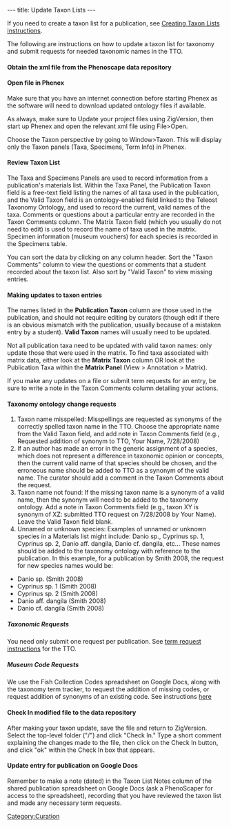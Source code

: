---
title: Update Taxon Lists
---

If you need to create a taxon list for a publication, see  [[Creating Taxon Lists | Creating Taxon Lists instructions]].

The following are instructions on how to update a taxon list for taxonomy and submit requests for needed taxonomic names in the TTO.

====Obtain the xml file from the Phenoscape data repository====

====Open file in Phenex====

Make sure that you have an internet connection before starting Phenex as the software will need to download updated ontology files if available.

As always, make sure to Update your project files using ZigVersion, then start up Phenex and open the relevant xml file using File>Open.

Choose the Taxon perspective by going to Window>Taxon. This will display only the Taxon panels (Taxa, Specimens, Term Info) in Phenex.

====Review Taxon List====

The Taxa and Specimens Panels are used to record information from a publication's materials list. Within the Taxa Panel, the Publication Taxon field is a free-text field listing the names of all taxa used in the publication, and the Valid Taxon field is an ontology-enabled field linked to the Teleost Taxonomy Ontology, and used to record the current, valid names of the taxa.  Comments or questions about a particular entry are recorded in the Taxon Comments column. The Matrix Taxon field (which you usually do not need to edit) is used to record the name of taxa used in the matrix.  Specimen information (museum vouchers) for each species is recorded in the Specimens table.

You can sort the data by clicking on any column header.  Sort the "Taxon Comments" column to view the questions or comments that a student recorded about the taxon list.  Also sort by "Valid Taxon" to view missing entries.

====Making updates to taxon entries====

The names listed in the '''Publication Taxon''' column are those used in the publication, and should not require editing by curators (though edit if there is an obvious mismatch with the publication, usually because of a mistaken entry by a student).  '''Valid Taxon''' names will usually need to be updated.

Not all publication taxa need to be updated with valid taxon names: only update those that were used in the matrix.  To find taxa associated with matrix data, either look at the '''Matrix Taxon''' column OR look at the Publication Taxa within the '''Matrix Panel''' (View > Annotation > Matrix).

If you make any updates on a file or submit term requests for an entry, be sure to write a note in the Taxon Comments column detailing your actions.

====Taxonomy ontology change requests====
#Taxon name misspelled: Misspellings are requested as synonyms of the correctly spelled taxon name in the TTO.  Choose the appropriate name from the Valid Taxon field, and add note in Taxon Comments field (e.g., Requested addition of synonym to TTO, Your Name, 7/28/2008)
#If an author has made an error in the generic assignment of a species, which does not represent a difference in taxonomic opinion or concepts, then the current valid name of that species should be chosen, and the erroneous name should be added to TTO as a synonym of the valid name.  The curator should add a comment in the Taxon Comments about the request.
#Taxon name not found: If the missing taxon name is a synonym of a valid name, then the synonym will need to be added to the taxonomy ontology.  Add a note in Taxon Comments field (e.g., taxon XY is synonym of XZ: submitted TTO request on 7/28/2008 by Your Name).  Leave the Valid Taxon field blank.
#Unnamed or unknown species:  Examples of unnamed or unknown species in a Materials list might include: Danio sp., Cyprinus sp. 1, Cyprinus sp. 2, Danio aff. dangila, Danio cf. dangila, etc... These names should be added to the taxonomy ontology with reference to the publication. In this example, for a publication by Smith 2008, the request for new species names would be:

*Danio sp. (Smith 2008)
*Cyprinus sp. 1 (Smith 2008)
*Cyprinus sp. 2 (Smith 2008)
*Danio aff. dangila (Smith 2008)
*Danio cf. dangila (Smith 2008)

=====''Taxonomic Requests''=====

You need only submit one request per publication.  See [https://www.nescent.org/phenoscape/Term_Requests term request instructions] for the TTO.

=====''Museum Code Requests''=====

We use the Fish Collection Codes spreadsheet on Google Docs, along with the taxonomy term tracker, to request the addition of missing codes, or request addition of synonyms of an existing code.  See instructions [https://www.nescent.org/phenoscape/Term_Requests#Collection_Code_requests here]

====Check In modified file to the data repository====

After making your taxon update, save the file and return to ZigVersion.  Select the top-level folder ("/") and click "Check In." Type a short comment explaining the changes made to the file, then click on the Check In button, and click "ok" within the Check In box that appears.

====Update entry for publication on Google Docs====

Remember to make a note (dated) in the Taxon List Notes column of the shared publication spreadsheet on Google Docs (ask a PhenoScaper for access to the spreadsheet), recording that you have reviewed the taxon list and made any necessary term requests.

[[Category:Curation]]